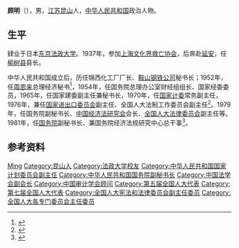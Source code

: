 {{Otheruses|other=名为顾明的其他人物|顾明}}

'''顾明'''（{{bd|1919年|1月11日|2008年|1月1日}}），男，[[江苏|江苏]][[昆山市|昆山]]人，[[中华人民共和国|中华人民共和国]]政治人物。

== 生平 ==
肄业于日本[[东京法政大学|东京法政大学]]。1937年，参加[[上海文化界救亡协会|上海文化界救亡协会]]，后奔赴[[延安|延安]]，任[[榆树县|榆树县]]县长。

中华人民共和国成立后，历任锦西化工厂厂长、[[鞍山钢铁公司|鞍山钢铁公司]]秘书长；1952年，任[[周恩来|周恩来]]总理经济秘书<ref>{{cite journal|author=孙艳梅|title=引进为发展创造条件──访周总理经济秘书顾明|journal=《国际人才交流》|year=1996年|issue=03期|url=http://www.cnki.com.cn/Article/CJFDTotal-GJRC199603006.htm|accessdate=2014-12-13}}</ref>，1954年，任国务院总理办公室财经组组长、国家经委委员，1965年，任国家建委副主任兼秘书长，1970年，任[[国家计委|国家计委]]常务副主任，1976年，兼任[[国家进出口委员会|国家进出口委员会]]副主任、全国人大法制工作委员会副主任<ref>{{cite journal|author=李妍|title=1976—1978年中国引进先进技术和设备情况初探|journal=《理论学刊》|year=2008年|issue=03期|url=http://www.cnki.com.cn/Article/CJFDTotal-LLSJ200803003.htm|accessdate=2014-12-13}}</ref>。1979年，任国务院副秘书长、[[中国经济法研究会|中国经济法研究会]]会长、[[全国人大法律委员会|全国人大法律委员会]]副主任等。1981年，任[[中华人民共和国国务院|国务院]]副秘书长、兼国务院经济法规研究中心总干事<ref>{{cite journal|title=顾明谈经济法制建设|journal=《瞭望周刊》|year=1986年|issue=34期|url=http://www.cnki.com.cn/Article/CJFDTotal-LWZZ198634007.htm|accessdate=2014-12-13}}</ref>。

== 参考资料 ==
{{reflist}}

{{中国政治人物小作品}}
{{Navboxes 
| title  = 顾明在[[中国法学会|中国法学会]]的职务
| list1  =
{{中国法学会第二届理事会}}
}}
{{Navboxes
| title  = 顾明在[[中国审计学会|中国审计学会]]的职务
| list1  =
{{中国审计学会第一届理事会}}
}}

{{Authority control}}
{{DEFAULTSORT:Gu顾}}
[[Category:顾姓|Ming]]
[[Category:昆山人|Category:昆山人]]
[[Category:法政大学校友|Category:法政大学校友]]
[[Category:中华人民共和国国家计划委员会副主任|Category:中华人民共和国国家计划委员会副主任]]
[[Category:中华人民共和国国务院副秘书长|Category:中华人民共和国国务院副秘书长]]
[[Category:中国法学会副会长|Category:中国法学会副会长]]
[[Category:中国审计学会顾问|Category:中国审计学会顾问]]
[[Category:第五届全国人大代表|Category:第五届全国人大代表]]
[[Category:第七届全国人大代表|Category:第七届全国人大代表]]
[[Category:全国人大宪法和法律委员会副主任委员|Category:全国人大宪法和法律委员会副主任委员]]
[[Category:全国人大各专门委员会主任委员|Category:全国人大各专门委员会主任委员]]
